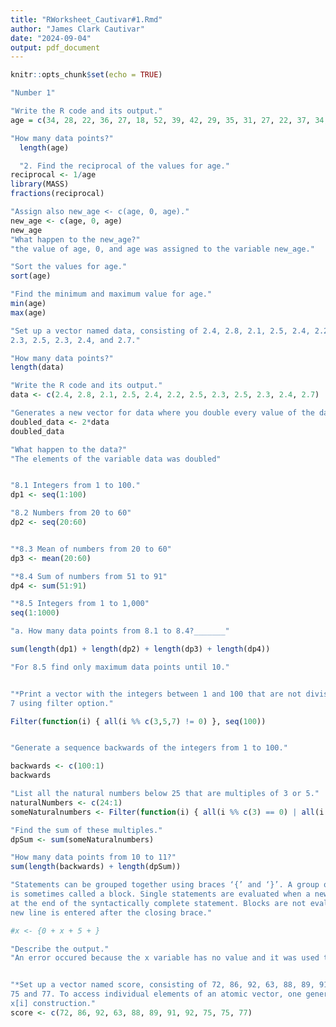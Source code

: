 ```yaml
---
title: "RWorksheet_Cautivar#1.Rmd"
author: "James Clark Cautivar"
date: "2024-09-04"
output: pdf_document
---
```


```r
knitr::opts_chunk$set(echo = TRUE)
```

```r
"Number 1"

"Write the R code and its output."
age = c(34, 28, 22, 36, 27, 18, 52, 39, 42, 29, 35, 31, 27, 22, 37, 34, 19, 20, 57, 49, 50, 37, 46, 25, 17, 37, 42, 53, 41, 51, 35, 24, 33, 41)

"How many data points?"
  length(age)

  "2. Find the reciprocal of the values for age."
reciprocal <- 1/age
library(MASS)
fractions(reciprocal)

"Assign also new_age <- c(age, 0, age)."
new_age <- c(age, 0, age)
new_age
"What happen to the new_age?"
"the value of age, 0, and age was assigned to the variable new_age."

"Sort the values for age."
sort(age)

"Find the minimum and maximum value for age."
min(age)
max(age)

"Set up a vector named data, consisting of 2.4, 2.8, 2.1, 2.5, 2.4, 2.2, 2.5,
2.3, 2.5, 2.3, 2.4, and 2.7."

"How many data points?"
length(data)

"Write the R code and its output."
data <- c(2.4, 2.8, 2.1, 2.5, 2.4, 2.2, 2.5, 2.3, 2.5, 2.3, 2.4, 2.7)

"Generates a new vector for data where you double every value of the data."
doubled_data <- 2*data
doubled_data

"What happen to the data?"
"The elements of the variable data was doubled"


"8.1 Integers from 1 to 100."
dp1 <- seq(1:100)

"8.2 Numbers from 20 to 60"
dp2 <- seq(20:60)


"*8.3 Mean of numbers from 20 to 60"
dp3 <- mean(20:60)

"*8.4 Sum of numbers from 51 to 91"
dp4 <- sum(51:91)

"*8.5 Integers from 1 to 1,000"
seq(1:1000)

"a. How many data points from 8.1 to 8.4?_______"

sum(length(dp1) + length(dp2) + length(dp3) + length(dp4))

"For 8.5 find only maximum data points until 10."


"*Print a vector with the integers between 1 and 100 that are not divisible by 3, 5 and
7 using filter option."

Filter(function(i) { all(i %% c(3,5,7) != 0) }, seq(100))


"Generate a sequence backwards of the integers from 1 to 100."

backwards <- c(100:1)
backwards

"List all the natural numbers below 25 that are multiples of 3 or 5."
naturalNumbers <- c(24:1)
someNaturalnumbers <- Filter(function(i) { all(i %% c(3) == 0) | all(i %% c(5) == 0) }, naturalNumbers)

"Find the sum of these multiples."
dpSum <- sum(someNaturalnumbers)

"How many data points from 10 to 11?"
sum(length(backwards) + length(dpSum))

"Statements can be grouped together using braces ‘{’ and ‘}’. A group of statements
is sometimes called a block. Single statements are evaluated when a new line is typed
at the end of the syntactically complete statement. Blocks are not evaluated until a
new line is entered after the closing brace."

#x <- {0 + x + 5 + }

"Describe the output."
"An error occured because the x variable has no value and it was used to sum 0 and 5 but there were no values assigned to it."


"*Set up a vector named score, consisting of 72, 86, 92, 63, 88, 89, 91, 92, 75,
75 and 77. To access individual elements of an atomic vector, one generally uses the
x[i] construction."
score <- c(72, 86, 92, 63, 88, 89, 91, 92, 75, 75, 77)
```

